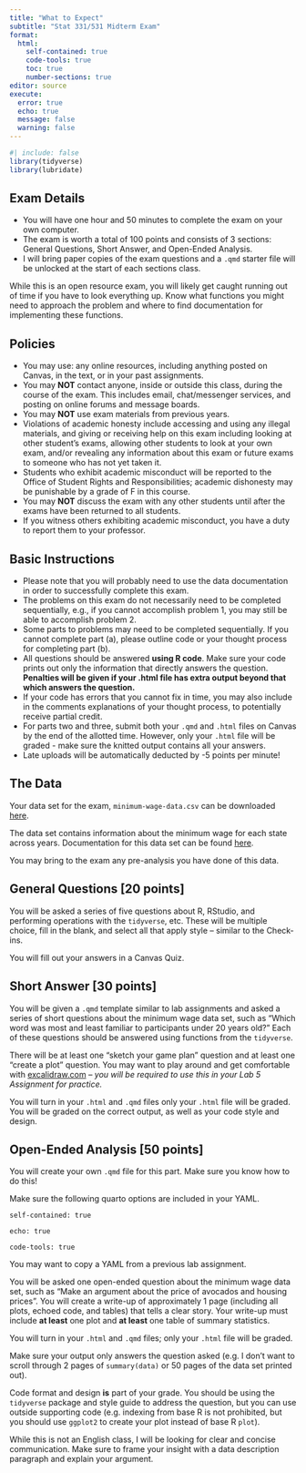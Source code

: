 ```yaml
---
title: "What to Expect"
subtitle: "Stat 331/531 Midterm Exam"
format: 
  html:
    self-contained: true
    code-tools: true
    toc: true
    number-sections: true
editor: source
execute: 
  error: true
  echo: true
  message: false
  warning: false
---
```


```r
#| include: false
library(tidyverse)
library(lubridate)
```

## Exam Details {-}

+ You will have one hour and 50 minutes to complete the exam on your own computer.
+ The exam is worth a total of 100 points and consists of 3 sections: General Questions, Short Answer, and Open-Ended Analysis.
+ I will bring paper copies of the exam questions and a `.qmd` starter file will be unlocked at the start of each sections class.

::: callout-caution
While this is an open resource exam, you will likely get caught running out of time if you have to look everything up. Know what functions you might need to approach the problem and where to find documentation for implementing these functions.
:::

## Policies {-}

+ You may use: any online resources, including anything posted on Canvas, in the text, or in your past assignments.
+ You may **NOT** contact anyone, inside or outside this class, during the course of the exam.  This includes email, chat/messenger services, and posting on online forums and message boards.
+ You may **NOT** use exam materials from previous years.
+ Violations of academic honesty include accessing and using any illegal materials, and giving or receiving help on this exam including looking at other student's exams, allowing other students to look at your own exam, and/or revealing any information about this exam or future exams to someone who has not yet taken it.
+ Students who exhibit academic misconduct will be reported to the Office of Student Rights
and Responsibilities; academic dishonesty may be punishable by a grade of F in this course.
+ You may **NOT** discuss the exam with any other students until after the exams have been returned to all students.
+ If you witness others exhibiting academic misconduct, you have a duty to report them to your professor.

## Basic Instructions {-}

+ Please note that you will probably need to use the data documentation in order to successfully complete this exam.
+ The problems on this exam do not necessarily need to be completed sequentially, e.g., if you cannot accomplish problem 1, you may still be able to accomplish problem 2.
+ Some parts to problems may need to be completed sequentially.  If you cannot complete part (a), please outline code or your thought process for completing part (b).
+ All questions should be answered **using R code**.  Make sure your code prints out only the information that directly answers the question.  **Penalties will be given if your .html file has extra output beyond that which answers the question.**
+ If your code has errors that you cannot fix in time, you may also include in the comments explanations of your thought process, to potentially receive partial credit.
+ For parts two and three, submit both your `.qmd` and `.html` files on Canvas by the end of the allotted time. However, only your `.html` file will be graded - make sure the knitted output contains all your answers.
+ Late uploads will be automatically deducted by -5 points per minute!
  
## The Data {-}

Your data set for the exam, `minimum-wage-data.csv` can be downloaded [here](mininimum-wage-data.csv).

The data set contains information about the minimum wage for each state across years. Documentation for this data set can be found [here](https://github.com/Lislejoem/Minimum-Wage-by-State-1968-to-2020).

You may bring to the exam any pre-analysis you have done of this data.
  
## General Questions  [20 points]

You will be asked a series of five questions about R, RStudio, and performing operations with the `tidyverse`, etc. These will be multiple choice, fill in the blank, and select all that apply style -- similar to the Check-ins.

You will fill out your answers in a Canvas Quiz.

## Short Answer [30 points]

You will be given a `.qmd` template similar to lab assignments and asked a series of short questions about the minimum wage data set, such as "Which word was most and least familiar to participants under 20 years old?" Each of these questions should be answered using functions from the `tidyverse`.

There will be at least one "sketch your game plan" question and at least one "create a plot" question. You may want to play around and get comfortable with [excalidraw.com](https://excalidraw.com/) -- *you will be required to use this in your Lab 5 Assignment for practice.*

You will turn in your `.html` and `.qmd` files only your `.html` file will be graded. You will be graded on the correct output, as well as your code style and design.

<!-- You will enter your answers into a "quiz" on Canvas.   -->

<!-- You will also turn in your `.html` and `.qmd` files.  These do not need to be formatted or styled nicely, and they will not be graded; they will only be used to confirm that you used code, not Google, to answer the questions. -->

<!-- After submitting your Canvas quiz, you will be able to see your score.  You may choose to correct your wrong answers and resubmit again, and your scores will be averaged. -->

## Open-Ended Analysis [50 points]

You will create your own `.qmd` file for this part. Make sure you know how to do this!

::: callout-caution
Make sure the following quarto options are included in your YAML.

`self-contained: true`

`echo: true`

`code-tools: true`

You may want to copy a YAML from a previous lab assignment.
:::

You will be asked one open-ended question about the minimum wage data set, such
as "Make an argument about the price of avocados and housing prices". You will
create a write-up of approximately 1 page (including all plots, echoed code, and
tables) that tells a clear story. Your write-up must include **at least** one plot
and **at least** one table of summary statistics.

You will turn in your `.html` and `.qmd` files; only your `.html` file will be
graded. 

::: callout-warning
Make sure your output only answers the question asked (e.g. I don't want
to scroll through 2 pages of `summary(data)` or 50 pages of the data set printed
out).
:::

Code format and design **is** part of your grade. You should be using the
`tidyverse` package and style guide to address the question, but you can use
outside supporting code (e.g. indexing from base R is not prohibited, but you
should use `ggplot2` to create your plot instead of base R `plot`).

::: callout-tip
While this is not an English class, I will be looking for clear and concise
communication. Make sure to frame your insight with a data description paragraph
and explain your argument.
:::
